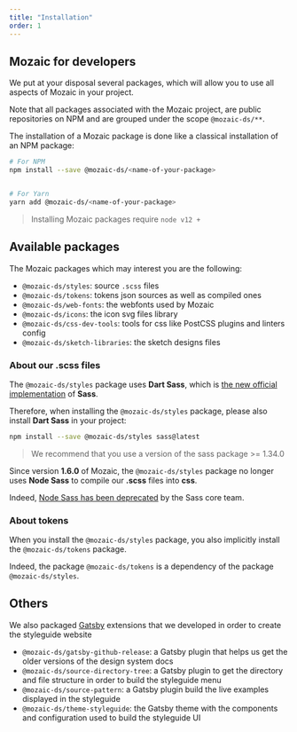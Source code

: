 ```yaml
---
title: "Installation"
order: 1
---
```


## Mozaic for developers

We put at your disposal several packages, which will allow you to use all aspects of Mozaic in your project.

Note that all packages associated with the Mozaic project, are public repositories on NPM and are grouped under the scope `@mozaic-ds/**`.

The installation of a Mozaic package is done like a classical installation of an NPM package:

```bash
# For NPM
npm install --save @mozaic-ds/<name-of-your-package>


# For Yarn
yarn add @mozaic-ds/<name-of-your-package>
```

> Installing Mozaic packages require `node v12 +`

## Available packages

The Mozaic packages which may interest you are the following:

- `@mozaic-ds/styles`: source `.scss` files
- `@mozaic-ds/tokens`: tokens json sources as well as compiled ones
- `@mozaic-ds/web-fonts`: the webfonts used by Mozaic
- `@mozaic-ds/icons`: the icon svg files library
- `@mozaic-ds/css-dev-tools`: tools for css like PostCSS plugins and linters config
- `@mozaic-ds/sketch-libraries`: the sketch designs files

### About our .scss files

The `@mozaic-ds/styles` package uses **Dart Sass**, which is [the new official implementation](https://sass-lang.com/dart-sass) of **Sass**.

Therefore, when installing the `@mozaic-ds/styles` package, please also install **Dart Sass** in your project:

```bash
npm install --save @mozaic-ds/styles sass@latest
```

> We recommend that you use a version of the sass package >= 1.34.0

<Highlight theme="warning" title="Node Sass is deprecated">

Since version **1.6.0** of Mozaic, the `@mozaic-ds/styles` package no longer uses **Node Sass** to compile our **.scss** files into **css**.

Indeed, [Node Sass has been deprecated](https://sass-lang.com/blog/libsass-is-deprecated) by the Sass core team.

</Highlight>

### About tokens

<Highlight theme="tips" title="Tokens as styles dependency">

When you install the `@mozaic-ds/styles` package, you also implicitly install the `@mozaic-ds/tokens` package.

Indeed, the package `@mozaic-ds/tokens` is a dependency of the package `@mozaic-ds/styles`.

</Highlight>

## Others

We also packaged [Gatsby](https://www.gatsbyjs.com/) extensions that we developed in order to create the styleguide website

- `@mozaic-ds/gatsby-github-release`: a Gatsby plugin that helps us get the older versions of the design system docs
- `@mozaic-ds/source-directory-tree`: a Gatsby plugin to get the directory and file structure in order to build the styleguide menu
- `@mozaic-ds/source-pattern`: a Gatsby plugin build the live examples displayed in the styleguide
- `@mozaic-ds/theme-styleguide`: the Gatsby theme with the components and configuration used to build the styleguide UI
